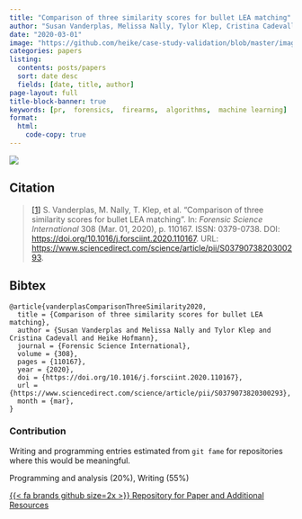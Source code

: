 ```yaml
---
title: "Comparison of three similarity scores for bullet LEA matching"
author: "Susan Vanderplas, Melissa Nally, Tylor Klep, Cristina Cadevall, Heike Hofmann"
date: "2020-03-01"
image: "https://github.com/heike/case-study-validation/blob/master/images/B8-B2-L2.png?raw=true"
categories: papers
listing:
  contents: posts/papers
  sort: date desc
  fields: [date, title, author]
page-layout: full
title-block-banner: true
keywords: [pr,  forensics,  firearms,  algorithms,  machine learning]
format:
  html:
    code-copy: true
---
```

 
![](https://github.com/heike/case-study-validation/blob/master/images/B8-B2-L2.png?raw=true){.preview-image}
 
## Citation
> <a name=bib-vanderplasComparisonThreeSimilarity2020></a>[[1]](#cite-vanderplasComparisonThreeSimilarity2020) S. Vanderplas, M. Nally, T. Klep, et al. “Comparison of three similarity scores for bullet LEA matching”. In: _Forensic Science International_ 308 (Mar. 01, 2020), p. 110167. ISSN: 0379-0738. DOI: [https://doi.org/10.1016/j.forsciint.2020.110167](https://doi.org/https%3A%2F%2Fdoi.org%2F10.1016%2Fj.forsciint.2020.110167). URL: [https://www.sciencedirect.com/science/article/pii/S0379073820300293](https://www.sciencedirect.com/science/article/pii/S0379073820300293).

::: {.callout-note collapse='true'}
## Bibtex
```
@article{vanderplasComparisonThreeSimilarity2020,
  title = {Comparison of three similarity scores for bullet LEA matching},
  author = {Susan Vanderplas and Melissa Nally and Tylor Klep and Cristina Cadevall and Heike Hofmann},
  journal = {Forensic Science International},
  volume = {308},
  pages = {110167},
  year = {2020},
  doi = {https://doi.org/10.1016/j.forsciint.2020.110167},
  url = {https://www.sciencedirect.com/science/article/pii/S0379073820300293},
  month = {mar},
}
```
:::



### Contribution

Writing and programming entries estimated from `git fame` for repositories where this would be meaningful.

Programming and analysis (20\%), Writing (55\%)

[{{< fa brands github size=2x >}} Repository for Paper and Additional Resources](https://github.com/heike/case-study-validation){.btn .btn-tip role="button"}
